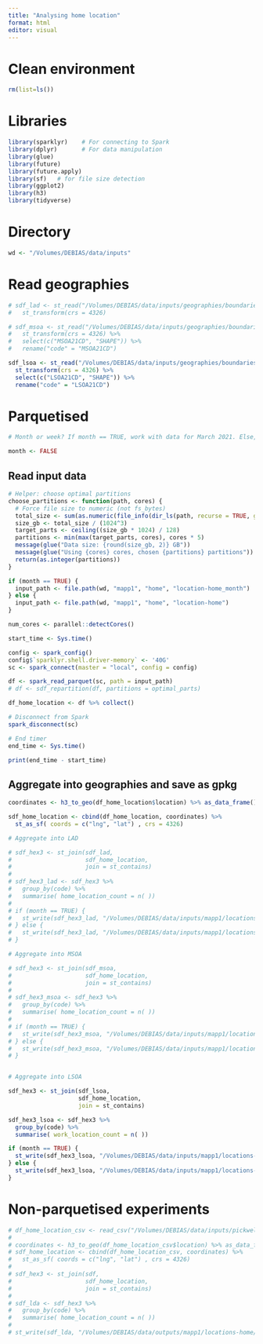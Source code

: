 ```yaml
---
title: "Analysing home location"
format: html
editor: visual
---
```


# Clean environment

```r
rm(list=ls())
```

# Libraries

```r
library(sparklyr)    # For connecting to Spark
library(dplyr)       # For data manipulation
library(glue)
library(future)
library(future.apply)
library(sf)   # for file size detection
library(ggplot2)
library(h3)
library(tidyverse)
```

# Directory

```r
wd <- "/Volumes/DEBIAS/data/inputs"
```

# Read geographies

```r
# sdf_lad <- st_read("/Volumes/DEBIAS/data/inputs/geographies/boundaries/LAD_Dec_2021_GB_BFC_2022_simplified.gpkg") %>% 
#   st_transform(crs = 4326)

# sdf_msoa <- st_read("/Volumes/DEBIAS/data/inputs/geographies/boundaries/MSOA_Dec_2021_EW_BFC_V7.gpkg") %>% 
#   st_transform(crs = 4326) %>% 
#   select(c("MSOA21CD", "SHAPE")) %>%
#   rename("code" = "MSOA21CD")

sdf_lsoa <- st_read("/Volumes/DEBIAS/data/inputs/geographies/boundaries/LSOA_Dec_2021_EW_BFC_V10.gpkg") %>% 
  st_transform(crs = 4326) %>% 
  select(c("LSOA21CD", "SHAPE")) %>%
  rename("code" = "LSOA21CD")
```

# Parquetised

```r
# Month or week? If month == TRUE, work with data for March 2021. Else, work with data for first week of April 2021.

month <- FALSE
```

## Read input data

```r
# Helper: choose optimal partitions
choose_partitions <- function(path, cores) {
  # Force file size to numeric (not fs_bytes)
  total_size <- sum(as.numeric(file_info(dir_ls(path, recurse = TRUE, glob = "*.csv.gz"))$size))
  size_gb <- total_size / (1024^3)
  target_parts <- ceiling((size_gb * 1024) / 128)
  partitions <- min(max(target_parts, cores), cores * 5)
  message(glue("Data size: {round(size_gb, 2)} GB"))
  message(glue("Using {cores} cores, chosen {partitions} partitions"))
  return(as.integer(partitions))   
}

if (month == TRUE) {
  input_path <- file.path(wd, "mapp1", "home", "location-home_month")
} else {
  input_path <- file.path(wd, "mapp1", "home", "location-home")
}

num_cores <- parallel::detectCores()

start_time <- Sys.time()

config <- spark_config()
config$`sparklyr.shell.driver-memory` <- '40G'
sc <- spark_connect(master = "local", config = config)

df <- spark_read_parquet(sc, path = input_path)
# df <- sdf_repartition(df, partitions = optimal_parts)

df_home_location <- df %>% collect()

# Disconnect from Spark
spark_disconnect(sc)

# End timer
end_time <- Sys.time()

print(end_time - start_time)
```

## Aggregate into geographies and save as gpkg

```r

coordinates <- h3_to_geo(df_home_location$location) %>% as_data_frame()

sdf_home_location <- cbind(df_home_location, coordinates) %>% 
  st_as_sf( coords = c("lng", "lat") , crs = 4326)

# Aggregate into LAD 

# sdf_hex3 <- st_join(sdf_lad, 
#                     sdf_home_location,
#                     join = st_contains) 
# 
# sdf_hex3_lad <- sdf_hex3 %>% 
#   group_by(code) %>% 
#   summarise( home_location_count = n( ))
# 
# if (month == TRUE) {
#   st_write(sdf_hex3_lad, "/Volumes/DEBIAS/data/inputs/mapp1/locations-home/lad/home-location-count_lda-month.gpkg")
# } else {
#   st_write(sdf_hex3_lad, "/Volumes/DEBIAS/data/inputs/mapp1/locations-home/lad/home-location-count_lda.gpkg")
# }

# Aggregate into MSOA

# sdf_hex3 <- st_join(sdf_msoa, 
#                     sdf_home_location,
#                     join = st_contains) 
# 
# sdf_hex3_msoa <- sdf_hex3 %>% 
#   group_by(code) %>% 
#   summarise( home_location_count = n( ))
# 
# if (month == TRUE) {
#   st_write(sdf_hex3_msoa, "/Volumes/DEBIAS/data/inputs/mapp1/locations-home/msoa/home-location-count_msoa-month.gpkg")
# } else {
#   st_write(sdf_hex3_msoa, "/Volumes/DEBIAS/data/inputs/mapp1/locations-home/msoa/home-location-count_msoa.gpkg")
# }


# Aggregate into LSOA

sdf_hex3 <- st_join(sdf_lsoa, 
                    sdf_home_location,
                    join = st_contains) 

sdf_hex3_lsoa <- sdf_hex3 %>% 
  group_by(code) %>% 
  summarise( work_location_count = n( ))

if (month == TRUE) {
  st_write(sdf_hex3_lsoa, "/Volumes/DEBIAS/data/inputs/mapp1/locations-home/lsoa/home-location-count_lsoa-month.gpkg")
} else {
  st_write(sdf_hex3_lsoa, "/Volumes/DEBIAS/data/inputs/mapp1/locations-home/lsoa/home-location-count_lsoa.gpkg")
}
```

# Non-parquetised experiments

```r
# df_home_location_csv <- read_csv("/Volumes/DEBIAS/data/inputs/pickwell/uk/location-home/part-00000-22616738-1d83-45b0-9be8-2b01fc18da31-c000.csv")
# 
# coordinates <- h3_to_geo(df_home_location_csv$location) %>% as_data_frame()
# sdf_home_location <- cbind(df_home_location_csv, coordinates) %>%
#   st_as_sf( coords = c("lng", "lat") , crs = 4326)
# 
# sdf_hex3 <- st_join(sdf,
#                     sdf_home_location,
#                     join = st_contains)
# 
# sdf_lda <- sdf_hex3 %>%
#   group_by(code) %>%
#   summarise( home_location_count = n( ))
# 
# st_write(sdf_lda, "/Volumes/DEBIAS/data/outputs/mapp1/locations-home/lad/home-location-count_lda_non-parquetised.gpkg")
```

